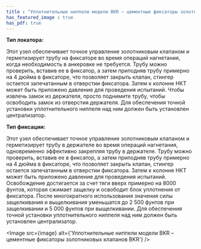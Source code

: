 ```yaml
---
title : "Уплотнительные ниппели модели BKR – цементные фиксаторы золотниковых клапанов BKR"
has_featured_image : true
has_pdf: true
---
```


**Тип локатора:**

Этот узел обеспечивает точное управление золотниковым клапаном и герметизирует трубу на фиксаторе во время операций нагнетания, когда необходимость в анкеровке не требуется.
Трубу можно проверить, вставив ее в фиксатор, а затем приподняв трубу примерно на 4 дюйма в фиксаторе, что позволяет закрыть клапан, стингер остается запечатанным в отверстии фиксатора. Затем к колонне НКТ может быть приложено давление для проведения испытаний.
Чтобы извлечь замок из держателя, просто поднимите трубу, чтобы освободить замок из отверстия держателя.
Для обеспечения точной установки уплотнительного ниппеля над ним должен быть установлен централизатор.

**Тип фиксации:**

Этот узел обеспечивает точное управление золотниковым клапаном и герметизирует трубу в держателе во время операций нагнетания, одновременно эффективно закрепляя трубу в держателе.
Трубу можно проверить, вставив ее в фиксатор, а затем приподняв трубу примерно на 4 дюйма в фиксаторе, что позволяет закрыть клапан, стингер остается запечатанным в отверстии фиксатора. Затем к колонне НКТ может быть приложено давление для проведения испытаний.
Освобождение достигается за счет тяги вверх примерно на 8000 фунтов, которая сжимает защелку и освободит блок уплотнения от фиксатора. После многократного использования значения силы защелкивания и выщелкивания уменьшатся до 2 500 фунтов при защелкивании и 5 000 фунтов при выщелкивании.
Для обеспечения точной установки уплотнительного ниппеля над ним должен быть установлен централизатор.


<Image src={image} alt={'Уплотнительные ниппели модели BKR – цементные фиксаторы золотниковых клапанов BKR'} />